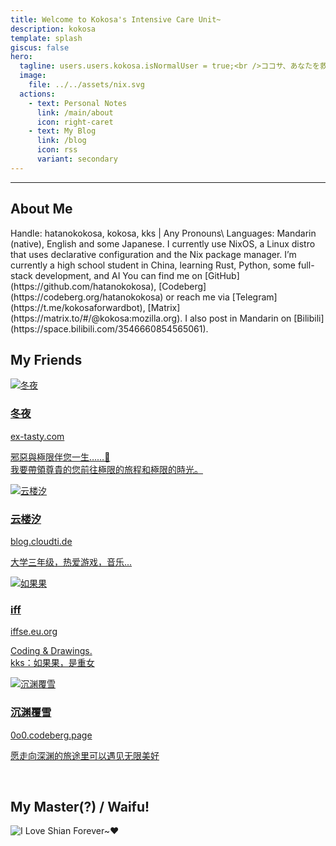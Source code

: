 ```yaml
---
title: Welcome to Kokosa's Intensive Care Unit~
description: kokosa
template: splash
giscus: false
hero:
  tagline: users.users.kokosa.isNormalUser = true;<br />ココサ、あなたを救♥助します……です?
  image:
    file: ../../assets/nix.svg
  actions:
    - text: Personal Notes
      link: /main/about
      icon: right-caret
    - text: My Blog
      link: /blog
      icon: rss
      variant: secondary
---
```



---

## About Me

<CardGrid stagger>

  <Card title="Bio" icon="seti:bazel">
      Handle: hatanokokosa, kokosa, kks  |  Any Pronouns\
      Languages: Mandarin (native), English and some Japanese.
  </Card>

  <Card title="What I'm Using" icon="nix">
      I currently use NixOS, a Linux distro that uses declarative configuration and the Nix package manager.
  </Card>

  <Card title="What I'm Doing" icon="vercel">
      I’m currently a high school student in China, learning Rust, Python, some full-stack development, and AI
  </Card>

  <Card title="Contact Me" icon="comment-alt">
    You can find me on [GitHub](https://github.com/hatanokokosa), [Codeberg](https://codeberg.org/hatanokokosa) 
    or reach me via [Telegram](https://t.me/kokosaforwardbot), [Matrix](https://matrix.to/#/@kokosa:mozilla.org). 
    I also post in Mandarin on [Bilibili](https://space.bilibili.com/3546660854565061).
  </Card>

</CardGrid>

<br />

## My Friends

<CardGrid stagger>

  <a href="https://ex-tasty.com/" class="friend-card" target="_blank" rel="noopener noreferrer">
    <div class="friend-avatar-container">
      <img src="/friends/chisato.webp" alt="冬夜" class="friend-avatar" />
    </div>
    <div class="friend-info">
      <h3>冬夜</h3>
      <div class="friend-url">ex-tasty.com</div>
      <p>邪惡與極限伴您一生……🥰<br />我要帶領尊貴的您前往極限的旅程和極限的時光。</p>
    </div>
  </a>

  <a href="https://blog.cloudti.de/" class="friend-card" target="_blank" rel="noopener noreferrer">
    <div class="friend-avatar-container">
      <img src="/friends/xi.webp" alt="云楼汐" class="friend-avatar" />
    </div>
    <div class="friend-info">
      <h3>云楼汐</h3>
      <div class="friend-url">blog.cloudti.de</div>
      <p>大学三年级，热爱游戏，音乐...</p>
    </div>
  </a>

  <a href="https://iffse.eu.org/" class="friend-card" target="_blank" rel="noopener noreferrer">
    <div class="friend-avatar-container">
      <img src="/friends/iff.webp" alt="如果果" class="friend-avatar" />
    </div>
    <div class="friend-info">
      <h3>iff</h3>
      <div class="friend-url">iffse.eu.org</div>
      <p>Coding & Drawings.<br />kks：如果果，是重女</p>
    </div>
  </a>

  <a href="https://0o0.codeberg.page/" class="friend-card" target="_blank" rel="noopener noreferrer">
    <div class="friend-avatar-container">
      <img src="/friends/chen.webp" alt="沉渊覆雪" class="friend-avatar" />
    </div>
    <div class="friend-info">
      <h3>沉渊覆雪</h3>
      <div class="friend-url">0o0.codeberg.page</div>
      <p>愿走向深渊的旅途里可以遇见无限美好 </p>
    </div>
  </a>

</CardGrid>

<br />

## My Master(?) / Waifu!

![I Love Shian Forever~♥ ](/images/shian.webp)